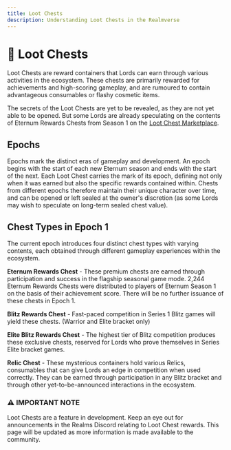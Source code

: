 ```yaml
---
title: Loot Chests
description: Understanding Loot Chests in the Realmverse
---
```



# 🎁 Loot Chests

Loot Chests are reward containers that Lords can earn through various activities in the ecosystem. These chests are
primarily rewarded for achievements and high-scoring gameplay, and are rumoured to contain advantageous consumables or
flashy cosmetic items.

The secrets of the Loot Chests are yet to be revealed, as they are not yet able to be opened. But some Lords are already
speculating on the contents of Eternum Rewards Chests from Season 1 on the
[Loot Chest Marketplace](https://empire.realms.world/trade/loot-chests).

## Epochs

Epochs mark the distinct eras of gameplay and development. An epoch begins with the start of each new Eternum season and
ends with the start of the next. Each Loot Chest carries the mark of its epoch, defining not only when it was earned but
also the specific rewards contained within. Chests from different epochs therefore maintain their unique character over
time, and can be opened or left sealed at the owner's discretion (as some Lords may wish to speculate on long-term
sealed chest value).

## Chest Types in Epoch 1

The current epoch introduces four distinct chest types with varying contents, each obtained through different gameplay
experiences within the ecosystem.

**Eternum Rewards Chest** - These premium chests are earned through participation and success in the flagship seasonal
game mode. 2,244 Eternum Rewards Chests were distributed to players of Eternum Season 1 on the basis of their
achievement score. There will be no further issuance of these chests in Epoch 1.

**Blitz Rewards Chest** - Fast-paced competition in Series 1 Blitz games will yield these chests. (Warrior and Elite
bracket only)

**Elite Blitz Rewards Chest** - The highest tier of Blitz competition produces these exclusive chests, reserved for
Lords who prove themselves in Series Elite bracket games.

**Relic Chest** - These mysterious containers hold various Relics, consumables that can give Lords an edge in
competition when used correctly. They can be earned through participation in any Blitz bracket and through other
yet-to-be-announced interactions in the ecosystem.

<div style={importantNote.container}>
  <h3 style={importantNote.title}>⚠️ IMPORTANT NOTE</h3>
  <p style={importantNote.content}>
    Loot Chests are a feature in development. Keep an eye out for announcements in the Realms Discord relating to Loot
    Chest rewards. This page will be updated as more information is made available to the community.
  </p>
</div>
